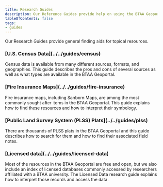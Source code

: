 ```yaml
---
title: Research Guides
description: Our Reference Guides provide help on using the BTAA Geoportal as well as general finding aids for topical resources.
tableOfContents: false
tags:
- guides
---
```



Our Research Guides provide general finding aids for topical resources.



<h3>[U.S. Census Data](../../guides/census)</h3>

Census data is available from many different sources, formats, and geographies. This guide describes the pros and cons of several sources as well as what types are available in the BTAA Geoportal.


<h3>[Fire Insurance Maps](../../guides/fire-insurance)</h3>

Fire insurance maps, including Sanborn Maps, are among the most commonly sought after items in the BTAA Geoportal. This guide explains how to find these resources and how to interpret their symbology. 

<h3>[Public Land Survey System (PLSS) Plats](../../guides/plss)</h3>

There are thousands of PLSS plats in the BTAA Geoportal and this guide describes how to search for them and how to find their associated field notes.

<h3>[Licensed data](../../guides/licensed-data)</h3>

Most of the resources in the BTAA Geoportal are free and open, but we also include an index of licensed databases commonly accessed by researchers affiliated with a BTAA university.  The Licensed Data research guide explains how to interpret those records and access the data.

